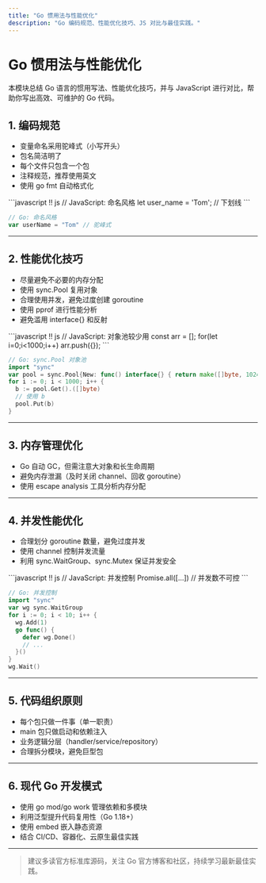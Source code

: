 ```yaml
---
title: "Go 惯用法与性能优化"
description: "Go 编码规范、性能优化技巧、JS 对比与最佳实践。"
---
```


# Go 惯用法与性能优化

本模块总结 Go 语言的惯用写法、性能优化技巧，并与 JavaScript 进行对比，帮助你写出高效、可维护的 Go 代码。

## 1. 编码规范

- 变量命名采用驼峰式（小写开头）
- 包名简洁明了
- 每个文件只包含一个包
- 注释规范，推荐使用英文
- 使用 go fmt 自动格式化

<UniversalEditor title="命名与格式化对比" compare={true}>
```javascript !! js
// JavaScript: 命名风格
let user_name = 'Tom'; // 下划线
```

```go !! go
// Go: 命名风格
var userName = "Tom" // 驼峰式
```
</UniversalEditor>

---

## 2. 性能优化技巧

- 尽量避免不必要的内存分配
- 使用 sync.Pool 复用对象
- 合理使用并发，避免过度创建 goroutine
- 使用 pprof 进行性能分析
- 避免滥用 interface{} 和反射

<UniversalEditor title="对象复用对比" compare={true}>
```javascript !! js
// JavaScript: 对象池较少用
const arr = [];
for(let i=0;i<1000;i++) arr.push({});
```

```go !! go
// Go: sync.Pool 对象池
import "sync"
var pool = sync.Pool{New: func() interface{} { return make([]byte, 1024) }}
for i := 0; i < 1000; i++ {
  b := pool.Get().([]byte)
  // 使用 b
  pool.Put(b)
}
```
</UniversalEditor>

---

## 3. 内存管理优化

- Go 自动 GC，但需注意大对象和长生命周期
- 避免内存泄漏（及时关闭 channel、回收 goroutine）
- 使用 escape analysis 工具分析内存分配

---

## 4. 并发性能优化

- 合理划分 goroutine 数量，避免过度并发
- 使用 channel 控制并发流量
- 利用 sync.WaitGroup、sync.Mutex 保证并发安全

<UniversalEditor title="并发控制对比" compare={true}>
```javascript !! js
// JavaScript: 并发控制
Promise.all([...]) // 并发数不可控
```

```go !! go
// Go: 并发控制
import "sync"
var wg sync.WaitGroup
for i := 0; i < 10; i++ {
  wg.Add(1)
  go func() {
    defer wg.Done()
    // ...
  }()
}
wg.Wait()
```
</UniversalEditor>

---

## 5. 代码组织原则

- 每个包只做一件事（单一职责）
- main 包只做启动和依赖注入
- 业务逻辑分层（handler/service/repository）
- 合理拆分模块，避免巨型包

---

## 6. 现代 Go 开发模式

- 使用 go mod/go work 管理依赖和多模块
- 利用泛型提升代码复用性（Go 1.18+）
- 使用 embed 嵌入静态资源
- 结合 CI/CD、容器化、云原生最佳实践

---

> 建议多读官方标准库源码，关注 Go 官方博客和社区，持续学习最新最佳实践。
